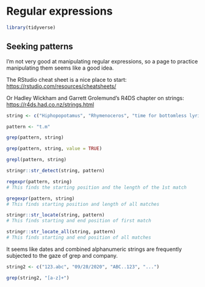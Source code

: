 # Regular expressions  {#regex}

```r
library(tidyverse)
```

## Seeking patterns

I'm not very good at manipulating regular expressions, so a page to practice manipulating them seems like a good idea. 

The RStudio cheat sheet is a nice place to start: <https://rstudio.com/resources/cheatsheets/>

Or Hadley Wickham and Garrett Grolemund's R4DS chapter on strings: <https://r4ds.had.co.nz/strings.html>

```r
string <- c("Hiphopopotamus", "Rhymenoceros", "time for bottomless lyrics")

pattern <- "t.m"

grep(pattern, string)

grep(pattern, string, value = TRUE)

grepl(pattern, string)

stringr::str_detect(string, pattern)

regexpr(pattern, string)
# This finds the starting position and the length of the 1st match

gregexpr(pattern, string)
# This finds starting position and length of all matches

stringr::str_locate(string, pattern)
# This finds starting and end position of first match

stringr::str_locate_all(string, pattern)
# This finds starting and end position of all matches
```

It seems like dates and combined alphanumeric strings are frequently subjected to the gaze of grep and company. 

```r
string2 <- c("123.abc", "09/28/2020", "ABC..123", "...")

grep(string2, "[a-z]+")
  
```

